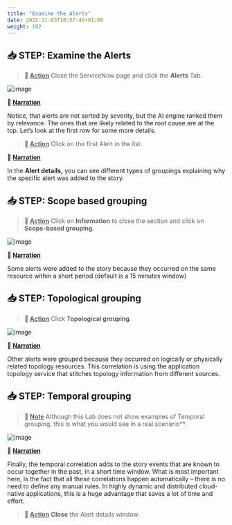 ```yaml
---
title: "Examine the Alerts"
date: 2022-11-03T10:57:46+01:00
weight: 102
---
```




## 📥 STEP: Examine the Alerts

>**🚀 <u>Action</u>**
Close the ServiceNow page and click the **Alerts** Tab. 

![image](./../images/demo/image.061.png)  

**📣 <u>Narration</u>**

Notice, that alerts are not sorted by severity, but the AI engine ranked them by relevance. The ones that are likely related to the root cause are at the top. Let’s look at the first row for some more details. 

>**🚀 <u>Action</u>**
Click on the first Alert in the list. 

**📣 <u>Narration</u>**

In the **Alert details,** you can see different types of groupings explaining why the specific alert was added to the story.

<div style="page-break-after: always;"></div>

## 📥 STEP: Scope based grouping

>**🚀 <u>Action</u>**
Click on **Information** to close the section and click on **Scope-based grouping**. 


![image](./../images/demo/image.027.png)

**📣 <u>Narration</u>**

Some alerts were added to the story because they occurred on the same resource within a short period (default is a 15 minutes window)

## 📥 STEP: Topological grouping

>**🚀 <u>Action</u>**
Click **Topological grouping**. 


![image](./../images/demo/image.028.png)

**📣 <u>Narration</u>**

Other alerts were grouped because they occurred on logically or physically related topology resources. This correlation is using the application topology service that stitches topology information from different sources.

<div style="page-break-after: always;"></div>

## 📥 STEP: Temporal grouping

>**🚀 <u>Note</u>**
Although this Lab does not show examples of Temporal grouping, this is what you would see in a real scenario**. 


![image](./../images/demo/image.029.png)


**📣 <u>Narration</u>**

Finally, the temporal correlation adds to the story events that are known to occur together in the past, in a short time window. What is most important here, is the fact that all these correlations happen automatically – there is no need to define any manual rules. In highly dynamic and distributed cloud-native applications, this is a huge advantage that saves a lot of time and effort.


>**🚀 <u>Action</u>**
**Close** the Alert details window. 